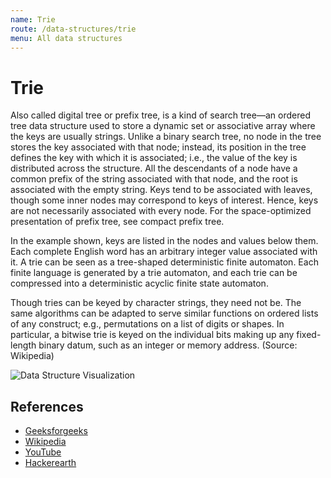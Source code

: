 ```yaml
---
name: Trie
route: /data-structures/trie
menu: All data structures
---
```


# Trie

Also called digital tree or prefix tree, is a kind of search tree—an ordered
tree data structure used to store a dynamic set or associative array where the
keys are usually strings. Unlike a binary search tree, no node in the tree
stores the key associated with that node; instead, its position in the tree
defines the key with which it is associated; i.e., the value of the key is
distributed across the structure. All the descendants of a node have a common
prefix of the string associated with that node, and the root is associated with
the empty string. Keys tend to be associated with leaves, though some inner
nodes may correspond to keys of interest. Hence, keys are not necessarily
associated with every node. For the space-optimized presentation of prefix tree,
see compact prefix tree.

In the example shown, keys are listed in the nodes and values below them. Each
complete English word has an arbitrary integer value associated with it. A trie
can be seen as a tree-shaped deterministic finite automaton. Each finite
language is generated by a trie automaton, and each trie can be compressed into
a deterministic acyclic finite state automaton.

Though tries can be keyed by character strings, they need not be. The same
algorithms can be adapted to serve similar functions on ordered lists of any
construct; e.g., permutations on a list of digits or shapes. In particular, a
bitwise trie is keyed on the individual bits making up any fixed-length binary
datum, such as an integer or memory address. (Source: Wikipedia)

![Data Structure Visualization](https://upload.wikimedia.org/wikipedia/commons/thumb/b/be/Trie_example.svg/1024px-Trie_example.svg.png)

## References

- [Geeksforgeeks](https://www.geeksforgeeks.org/trie-insert-and-search/)
- [Wikipedia](https://en.wikipedia.org/wiki/Trie)
- [YouTube](https://www.youtube.com/watch?v=zIjfhVPRZCg)
- [Hackerearth](https://www.hackerearth.com/practice/data-structures/advanced-data-structures/trie-keyword-tree/tutorial/)
